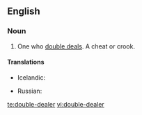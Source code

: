 ==English==

===Noun===
{{en-noun}}

# One who [[double deal]]s. A cheat or crook.

====Translations====

{{trans-top|one who double deals}}
* Icelandic: {{t|is|tvöfaldur í roðinu|m}}
{{trans-mid}}
* Russian: {{t|ru|двурушник|m|tr=dvurúšnik|sc=Cyrl}}
{{trans-bottom}}

[[te:double-dealer]]
[[vi:double-dealer]]